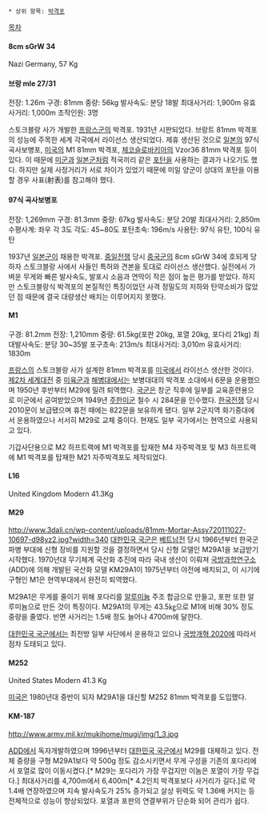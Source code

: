  * 상위 항목: [[박격포]]

[[목차]]
==== 8cm sGrW 34 ====
Nazi Germany, 57 Kg

==== 브랑 mle 27/31 ====
전장: 1.26m
구경: 81mm
중량: 56kg
발사속도: 분당 18발
최대사거리: 1,900m
유효사거리: 1,000m
조작인원: 3명

스토크블랑 사가 개발한 [[프랑스군]]의 박격포. 1931년 시판되었다. 브랑트 81mm 박격포의 성능에 주목한 세계 각국에서 라이선스 생산되었다. 제휴 생산된 것으로 [[일본]]의 97식 곡사보병포, [[미국]]의 M1 81mm 박격포, [[체코슬로바키아]]의 Vzor36 81mm 박격포 등이 있다. 이 때문에 [[미군]]과 [[일본군]]처럼 적국끼리 같은 [[포탄]]을 사용하는 결과가 나오기도 했다. 하지만 실제 사정거리가 서로 차이가 있었기 때문에 미일 양군이 상대의 포탄을 이용할 경우 사표(射表)를 참고해야 했다.

==== 97식 곡사보병포 ====
전장: 1,269mm
구경: 81.3mm
중량: 67kg
발사속도: 분당 20발
최대사거리: 2,850m
수평사계: 좌우 각 3도
각도: 45~80도
포탄초속: 196m/s
사용탄: 97식 유탄, 100식 유탄

1937년 [[일본군]]이 채용한 박격포. [[중일전쟁]] 당시 [[중국군]]의 8cm sGrW 34에 호되게 당하자 스토크블랑 사에서 사들인 특허와 견본을 토대로 라이선스 생산했다. 실전에서 가벼운 무게와 빠른 발사속도, 발포시 소음과 연막이 작은 점이 높은 평가를 받았다. 하지만 스토크블랑식 박격포의 본질적인 특징이었던 사격 정밀도의 저하와 탄약소비가 많았던 점 때문에 결국 대량생산 배치는 이루어지지 못했다.

==== M1 ====
구경: 81.2mm
전장: 1,210mm
중량: 61.5kg(포판 20kg, 포열 20kg, 포다리 21kg)
최대발사속도: 분당 30~35발
포구초속: 213m/s
최대사거리: 3,010m
유효사거리: 1830m

[[프랑스]]의 스토크블랑 사가 설계한 81mm 박격포를 [[미국]]에서 라이선스 생산한 것이다. [[제2차 세계대전]] 중 [[미육군]]과 [[해병대]]에서는 보병대대의 박격포 소대에서 6문을 운용했으며 1950년 후반부터 M29에 밀려 퇴역했다. [[국군]]은 창군 직후에 일부를 교육훈련용으로 미군에서 공여받았으며 1949년 [[주한미군]] 철수 시 284문을 인수했다. [[한국전쟁]] 당시 2010문이 보급됐으며 휴전 때에는 822문을 보유하게 됐다. 일부 2군지역 화기중대에서 운용하였으나 서서히 M29로 교체 중이다. 현재도 일부 국가에서는 현역으로 사용되고 있다.

기갑사단용으로 M2 하프트랙에 M1 박격포를 탑재한 M4 자주박격포 및 M3 하프트랙에 M1 박격포를 탑재한 M21 자주박격포도 제작되었다.

==== L16 ====
United Kingdom Modern 41.3Kg 

==== M29 ====
http://www.3dali.cn/wp-content/uploads/81mm-Mortar-Assy720111027-10697-d98yz2.jpg?width=340
[[대한민국 국군]]은 [[베트남전]] 당시 1966년부터 한국군 파병 부대에 신형 장비를 지원할 것을 결정하면서 당시 신형 모델인 M29A1을 보급받기 시작했다. 1970년대 무기체계 국산화 추진에 따라 국내 생산이 이뤄져 [[국방과학연구소]](ADD)에 의해 개발된 국산화 모델 KM29A1이 1975년부터 야전에 배치되고, 이 시기에 구형인 M1은 현역부대에서 완전히 퇴역했다.

M29A1은 무게를 줄이기 위해 포다리를 [[알루미늄]] 주조 합금으로 만들고, 포판 또한 알루미늄으로 만든 것이 특징이다. M29A1의 무게는 43.5㎏으로 M1에 비해 30% 정도 중량을 줄였다. 반면 사거리는 1.5배 정도 늘어나 4700m에 달한다.

[[대한민국 국군]]에서는 최전방 일부 사단에서 운용하고 있으나 [[국방개혁 2020]]에 따라서 점차 도태되고 있다. 

==== M252 ====
United States Modern 41.3 Kg

[[미국]]은 1980년대 중반이 되자 M29A1을 대신할 M252 81mm 박격포를 도입했다.

==== KM-187 ====
http://www.army.mil.kr/mukihome/mugi/img/1_3.jpg

[[ADD]]에서 독자개발하였으며 1996년부터 [[대한민국 국군]]에서 M29를 대체하고 있다. 전체 중량을 구형 M29A1보다 약 500g 정도 감소시키면서 무게 구성을 기존의 포다리에서 포열로 많이 이동시켰다.[* M29는 포다리가 가장 무겁지만 이놈은 포열이 가장 무겁다.] 최대사거리를 4,700m에서 6,400m[* 4.2인치 박격포보다 사거리가 길다.]로 약 1.4배 연장하였으며 지속 발사속도가 25% 증가되고 살상 위력도 약 1.36배 커지는 등 전체적으로 성능이 향상되었다. 포열과 포판의 연결부위가 단순화 되어 관리가 쉽다.
